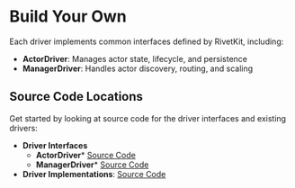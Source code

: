 # Build Your Own

Each driver implements common interfaces defined by RivetKit, including:

- **ActorDriver**: Manages actor state, lifecycle, and persistence
- **ManagerDriver**: Handles actor discovery, routing, and scaling

## Source Code Locations

Get started by looking at source code for the driver interfaces and existing drivers:

- **Driver Interfaces**
  - **ActorDriver*** [Source Code](https://github.com/rivet-gg/rivetkit/blob/main/packages/core/src/actor/driver.ts)
  - **ManagerDriver*** [Source Code](https://github.com/rivet-gg/rivetkit/blob/main/packages/core/src/manager/driver.ts)
- **Driver Implementations**: [Source Code](https://github.com/rivet-gg/rivetkit/tree/main/packages/core/src/drivers)



